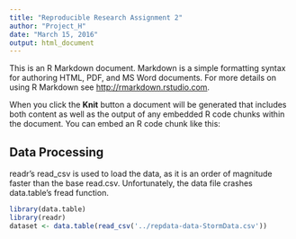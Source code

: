 ```yaml
---
title: "Reproducible Research Assignment 2"
author: "Project_H"
date: "March 15, 2016"
output: html_document
---
```


This is an R Markdown document. Markdown is a simple formatting syntax for authoring HTML, PDF, and MS Word documents. For more details on using R Markdown see <http://rmarkdown.rstudio.com>.

When you click the **Knit** button a document will be generated that includes both content as well as the output of any embedded R code chunks within the document. You can embed an R code chunk like this:

## Data Processing
readr's read_csv is used to load the data, as it is an order of magnitude faster than the base read.csv. Unfortunately, the data file crashes data.table's fread function.
```r
library(data.table)
library(readr)
dataset <- data.table(read_csv('../repdata-data-StormData.csv'))

```

## 


